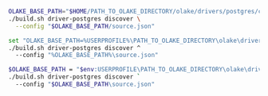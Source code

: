 
<Tabs groupId="build-locally">

<TabItem value="macos-linux" label="macOS / Linux" default>

```bash
OLAKE_BASE_PATH="$HOME/PATH_TO_OLAKE_DIRECTORY/olake/drivers/postgres/config" && \
./build.sh driver-postgres discover \
  --config "$OLAKE_BASE_PATH/source.json"
```

</TabItem> 

<TabItem value="cmd" label="CMD">

```bash
set "OLAKE_BASE_PATH=%USERPROFILE%\PATH_TO_OLAKE_DIRECTORY\olake\drivers\postgres\config" && ^
./build.sh driver-postgres discover ^
  --config "%OLAKE_BASE_PATH%\source.json"
```
</TabItem> 

<TabItem value="powershell" label="Powershell">

```bash
$OLAKE_BASE_PATH = "$env:USERPROFILE\PATH_TO_OLAKE_DIRECTORY\olake\drivers\postgres\config"; `
./build.sh driver-postgres discover `
  --config "$OLAKE_BASE_PATH\source.json"
```

</TabItem> 
</Tabs>